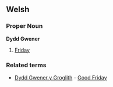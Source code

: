 ==Welsh==
===Proper Noun===
'''Dydd Gwener'''
# [[Friday]]
===Related terms===
* [[Dydd Gwener y Groglith]] - [[Good Friday]]